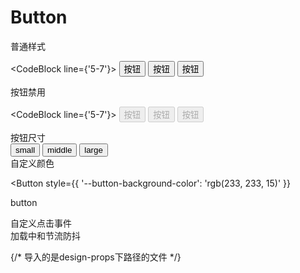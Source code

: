 # Button

<div className="title">普通样式</div>

<CodeBlock line={'5-7'}>
  <Button type="primary">按钮</Button>
  <Button>按钮</Button>
  <Button type="text">按钮</Button>
</CodeBlock>

<div className="title">按钮禁用</div>

<CodeBlock line={'5-7'}>
  <Button type="primary" disabled>
    按钮
  </Button>
  <Button disabled>按钮</Button>
  <Button type="text" disabled>
    按钮
  </Button>
</CodeBlock>

<div className="title">按钮尺寸</div>
<CodeBlock line={'5-7'}>
  <Button size="small">small</Button>
  <Button size="middle">middle</Button>
  <Button size="large">large</Button>
</CodeBlock>

<div className="title">自定义颜色</div>

<Button
  style={{
    '--button-background-color': 'rgb(233, 233, 15)'
  }}
>
  button
</Button>

<div className="title">自定义点击事件</div>
<CodeBlock line={'5-7'}>
  <OnClick />
</CodeBlock>

<div className="title">加载中和节流防抖</div>
<CodeBlock line={'5-1009'}>
  <Loading />
</CodeBlock>

{/* 导入的是design-props下路径的文件 */}
<Api path="/components/button.ts" />

